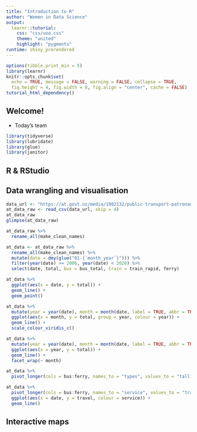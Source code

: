 ```yaml
---
title: "Introduction to R"
author: "Women in Data Science"
output: 
  learnr::tutorial:
    css: "css/uoa.css"
    theme: "united"
    highlight: "pygments"
runtime: shiny_prerendered
---
```


```r
options(tibble.print_min = 5)
library(learnr)
knitr::opts_chunk$set(
  echo = TRUE, message = FALSE, warning = FALSE, collapse = TRUE,
  fig.height = 4, fig.width = 8, fig.align = "center", cache = FALSE)
tutorial_html_dependency()
```

## Welcome!

* Today's team

```r
library(tidyverse)
library(lubridate)
library(glue)
library(janitor)
```

## R & RStudio

## Data wrangling and visualisation

```r
data_url <- "https://at.govt.nz/media/1982132/public-transport-patronage-data-january-2020.csv"
at_data_raw <- read_csv(data_url, skip = 4)
at_data_raw
glimpse(at_data_raw)
```

```r
at_data_raw %>% 
  rename_all(make_clean_names)
```

```r
at_data <- at_data_raw %>% 
  rename_all(make_clean_names) %>% 
  mutate(date = dmy(glue("01-{`month_year`}"))) %>%
  filter(year(date) >= 2006, year(date) < 2020) %>%
  select(date, total, bus = bus_total, train = train_rapid, ferry)
```

```r
at_data %>% 
  ggplot(aes(x = date, y = total)) +
  geom_line() +
  geom_point()
```

```r
at_data %>% 
  mutate(year = year(date), month = month(date, label = TRUE, abbr = TRUE)) %>% 
  ggplot(aes(x = month, y = total, group = year, colour = year)) +
  geom_line() +
  scale_colour_viridis_c()
```

```r
at_data %>% 
  mutate(year = year(date), month = month(date, label = TRUE, abbr = TRUE)) %>% 
  ggplot(aes(x = year, y = total)) +
  geom_line() +
  facet_wrap(~ month)
```

```r
at_data %>% 
  pivot_longer(cols = bus:ferry, names_to = "types", values_to = "tallies")
```

```r
at_data %>% 
  pivot_longer(cols = bus:ferry, names_to = "service", values_to = "travel") %>% 
  ggplot(aes(x = date, y = travel, colour = service)) +
  geom_line()
```

## Interactive maps
